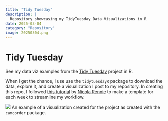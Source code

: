 ```yaml
---
title: "Tidy Tuesday"
description: |
  Repository showcasing my TidyTuesday Data Visualizations in R
date: 2025-03-04
category: "Repository"
image: 20250304.png
---
```


# Tidy Tuesday

See my data viz examples from the [Tidy Tuesday](https://github.com/king0708/tidy-tuesday/tree/main) project in R.

When I get the chance, I use use the `tidytuesdayR` package to download the data, explore it, and create a visualization I post to my repository. In creating this repo, I followed [this tutorial](https://nrennie.rbind.io/blog/script-templates-r/) by [Nicola Rennie](https://nrennie.rbind.io/) to make a template for each week to streamline my workflow.

::: {#fig-viz}
![](20250304.gif) An example of a visualization created for the project as created with the `camcorder` package.
:::
